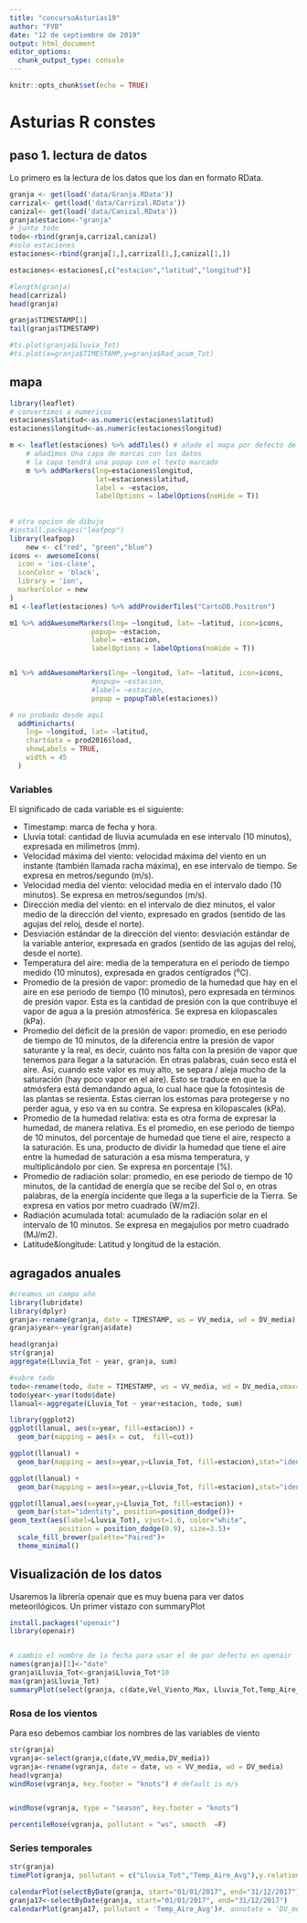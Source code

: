 ---
title: "concursoAsturias19"
author: "FVB"
date: "12 de septiembre de 2019"
output: html_document
editor_options: 
  chunk_output_type: console
---

```{r setup, include=FALSE}
knitr::opts_chunk$set(echo = TRUE)
```

# Asturias R constes

## paso 1. lectura de datos

Lo primero es la lectura de los datos que los dan en formato RData.

```{r}
granja <- get(load('data/Granja.RData'))
carrizal<- get(load('data/Carrizal.RData'))
canizal<- get(load('data/Canizal.RData'))
granja$estacion<-"granja"
# junto todo
todo<-rbind(granja,carrizal,canizal)
#solo estaciones
estaciones<-rbind(granja[1,],carrizal[1,],canizal[1,])

estaciones<-estaciones[,c("estacion","latitud","longitud")]

#length(granja)
head(carrizal)
head(granja)

granja$TIMESTAMP[1]
tail(granja$TIMESTAMP)

#ts.plot(granja$Lluvia_Tot)
#ts.plot(x=granja$TIMESTAMP,y=granja$Rad_acum_Tot)

```


## mapa

```{r mapa}
library(leaflet)
# convertimos a numericos
estaciones$latitud<-as.numeric(estaciones$latitud)
estaciones$longitud<-as.numeric(estaciones$longitud)

m <- leaflet(estaciones) %>% addTiles() # añade el mapa por defecto de OpenStreetMap
    # añadimos Una capa de marcas con los datos 
    # la capa tendrá una popup con el texto marcado
    m %>% addMarkers(lng=estaciones$longitud,
                     lat=estaciones$latitud,
                     label = ~estacion,
                     labelOptions = labelOptions(noHide = T))  
    
    
# otra opcion de dibujo    
#install.packages("leafpop")
library(leafpop)
    new <- c("red", "green","blue")
icons <- awesomeIcons(
  icon = 'ios-close',
  iconColor = 'black',
  library = 'ion',
  markerColor = new
)    
m1 <-leaflet(estaciones) %>% addProviderTiles("CartoDB.Positron") 

m1 %>% addAwesomeMarkers(lng= ~longitud, lat= ~latitud, icon=icons,
                    popup= ~estacion,
                    label= ~estacion,
                    labelOptions = labelOptions(noHide = T))  


m1 %>% addAwesomeMarkers(lng= ~longitud, lat= ~latitud, icon=icons,
                    #popup= ~estacion,
                    #label= ~estacion,
                    popup = popupTable(estaciones))

# no probado desde aquí
  addMinicharts(
    lng= ~longitud, lat= ~latitud,
    chartdata = prod2016$load,
    showLabels = TRUE,
    width = 45
  )
```

### Variables
El significado de cada variable es el siguiente:

 * Timestamp: marca de fecha y hora.
 * Lluvia total: cantidad de lluvia acumulada en ese intervalo (10 minutos), expresada en milímetros (mm).
 * Velocidad máxima del viento: velocidad máxima del viento en un instante (también llamada racha máxima), en ese intervalo de tiempo. Se expresa en metros/segundo (m/s).
 * Velocidad media del viento: velocidad media en el intervalo dado (10 minutos). Se expresa en metros/segundos (m/s).
 * Dirección media del viento: en el intervalo de diez minutos, el valor medio de la dirección del viento, expresado en grados (sentido de las agujas del reloj, desde el norte).
 * Desviación estándar de la dirección del viento: desviación estándar de la variable anterior, expresada en grados (sentido de las agujas del reloj, desde el norte).
 * Temperatura del aire: media de la temperatura en el periodo de tiempo medido (10 minutos), expresada en grados centígrados (⁰C).
 * Promedio de la presión de vapor: promedio de la humedad que hay en el aire en ese periodo de tiempo (10 minutos), pero expresada en términos de presión vapor. Esta es la cantidad de presión con la que contribuye el vapor de agua a la presión atmosférica. Se expresa en kilopascales (kPa).
 * Promedio del déficit de la presión de vapor: promedio, en ese periodo de tiempo de 10 minutos, de la diferencia entre la presión de vapor saturante y la real, es decir, cuánto nos falta con la presión de vapor que tenemos para llegar a la saturación. En otras palabras, cuán seco está el aire. Así, cuando este valor es muy alto, se separa / aleja mucho de la saturación (hay poco vapor en el aire). Esto se traduce en que la atmósfera está demandando agua, lo cual hace que la fotosíntesis de las plantas se resienta. Estas cierran los estomas para protegerse y no perder agua, y eso va en su contra. Se expresa en kilopascales (kPa).
 * Promedio de la humedad relativa: esta es otra forma de expresar la humedad, de manera relativa. Es el promedio, en ese periodo de tiempo de 10 minutos, del porcentaje de humedad que tiene el aire, respecto a la saturación. Es una, producto de dividir la humedad que tiene el aire entre la humedad de saturación a esa misma temperatura, y multiplicándolo por cien. Se expresa en porcentaje (%).
 * Promedio de radiación solar: promedio, en ese periodo de tiempo de 10 minutos, de la cantidad de energía que se recibe del Sol o, en otras palabras, de la energía incidente que llega a la superficie de la Tierra. Se expresa en vatios por metro cuadrado (W/m2).
 * Radiación acumulada total: acumulado de la radiación solar en el intervalo de 10 minutos. Se expresa en megajulios por metro cuadrado (MJ/m2).
 *  Latitude&longitude: Latitud y longitud de la estación.

## agragados anuales

```{r}
#creamos un campo año
library(lubridate)
library(dplyr)
granja<-rename(granja, date = TIMESTAMP, ws = VV_media, wd = DV_media)
granja$year<-year(granja$date)

head(granja)
str(granja)
aggregate(Lluvia_Tot ~ year, granja, sum)

#sobre todo
todo<-rename(todo, date = TIMESTAMP, ws = VV_media, wd = DV_media,vmax= Vel_Viento_Max)
todo$year<-year(todo$date)
llanual<-aggregate(Lluvia_Tot ~ year+estacion, todo, sum)

library(ggplot2)
ggplot(llanual, aes(x=year, fill=estacion)) +
  geom_bar(mapping = aes(x = cut,  fill=cut))

ggplot(llanual) +
  geom_bar(mapping = aes(x=year,y=Lluvia_Tot, fill=estacion),stat="identity")

ggplot(llanual) +
  geom_bar(mapping = aes(x=year,y=Lluvia_Tot, fill=estacion),stat="identity", position=position_dodge())

ggplot(llanual,aes(x=year,y=Lluvia_Tot, fill=estacion)) +
  geom_bar(stat="identity", position=position_dodge())+
geom_text(aes(label=Lluvia_Tot), vjust=1.6, color="white",
            position = position_dodge(0.9), size=3.5)+
  scale_fill_brewer(palette="Paired")+
  theme_minimal()
```


## Visualización de los datos
Usaremos la librería openair que es muy buena para ver datos meteorilógicos.
Un primer vistazo con summaryPlot
```{r}
install.packages("openair")
library(openair)


# cambio el nombre de la fecha para usar el de por defecto en openair
names(granja)[1]<-"date"
granja$Lluvia_Tot<-granja$Lluvia_Tot*10
max(granja$Lluvia_Tot)
summaryPlot(select(granja, c(date,Vel_Viento_Max, Lluvia_Tot,Temp_Aire_Avg)))
```

### Rosa de los vientos
Para eso debemos cambiar los nombres de las variables de viento


```{r}
str(granja)
vgranja<-select(granja,c(date,VV_media,DV_media))
vgranja<-rename(vgranja, date = date, ws = VV_media, wd = DV_media)
head(vgranja)
windRose(vgranja, key.footer = "knots") # default is m/s


windRose(vgranja, type = "season", key.footer = "knots")
```

```{r}
percentileRose(vgranja, pollutant = "ws", smooth  =F)
```


### Series temporales
```{r}
str(granja)
timePlot(granja, pollutant = c("Lluvia_Tot","Temp_Aire_Avg"),y.relation="free")#, , "Hum_Rel_Avg","Rad_acum_Tot"))
```

```{r}



calendarPlot(selectByDate(granja, start="01/01/2017", end="31/12/2017"), pollutant = "Lluvia_Tot")
granja17<-selectByDate(granja, start="01/01/2017", end="31/12/2017")
calendarPlot(granja17, pollutant = 'Temp_Aire_Avg')#, annotate = 'DV_media')
```

